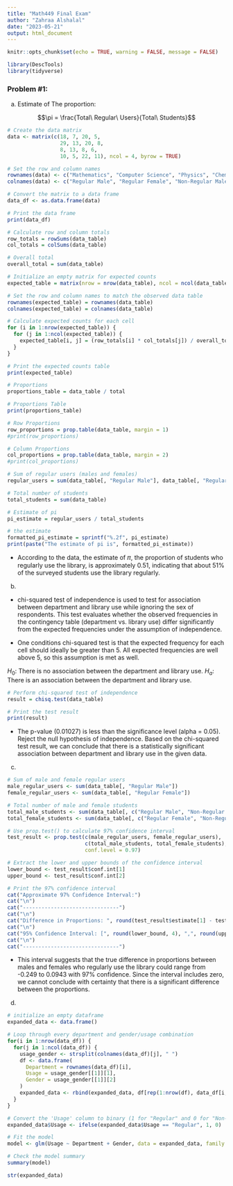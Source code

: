 ```yaml
---
title: "Math449 Final Exam"
author: "Zahraa Alshalal"
date: "2023-05-21"
output: html_document
---
```


```r
knitr::opts_chunk$set(echo = TRUE, warning = FALSE, message = FALSE)
```    

```r
library(DescTools)
library(tidyverse)
```


### Problem #1:

a.  Estimate of The proportion:

$$\pi = \frac{Total\ Regular\ Users}{Total\ Students}$$

```r
# Create the data matrix
data <- matrix(c(18, 7, 20, 5,
                 29, 13, 20, 8,
                 8, 13, 8, 6,
                 10, 5, 22, 11), ncol = 4, byrow = TRUE)

# Set the row and column names
rownames(data) <- c("Mathematics", "Computer Science", "Physics", "Chemistry")
colnames(data) <- c("Regular Male", "Regular Female", "Non-Regular Male", "Non-Regular Female")

# Convert the matrix to a data frame
data_df <- as.data.frame(data)

# Print the data frame
print(data_df)


```

```r
# Calculate row and column totals
row_totals = rowSums(data_table)
col_totals = colSums(data_table)

# Overall total
overall_total = sum(data_table)

# Initialize an empty matrix for expected counts
expected_table = matrix(nrow = nrow(data_table), ncol = ncol(data_table))

# Set the row and column names to match the observed data table
rownames(expected_table) = rownames(data_table)
colnames(expected_table) = colnames(data_table)

# Calculate expected counts for each cell
for (i in 1:nrow(expected_table)) {
  for (j in 1:ncol(expected_table)) {
    expected_table[i, j] = (row_totals[i] * col_totals[j]) / overall_total
  }
}

# Print the expected counts table
print(expected_table)

```


```r
# Proportions
proportions_table = data_table / total

# Proportions Table
print(proportions_table)

# Row Proportions
row_proportions = prop.table(data_table, margin = 1)
#print(row_proportions)

# Column Proportions
col_proportions = prop.table(data_table, margin = 2)
#print(col_proportions)

```

```r
# Sum of regular users (males and females)
regular_users = sum(data_table[, "Regular Male"], data_table[, "Regular Female"])

# Total number of students
total_students = sum(data_table)

# Estimate of pi
pi_estimate = regular_users / total_students

# the estimate
formatted_pi_estimate = sprintf("%.2f", pi_estimate)
print(paste("The estimate of pi is", formatted_pi_estimate))

```    

-   According to the data, the estimate of 𝜋, the proportion of students who regularly use the library, is approximately 0.51, indicating that about 51% of the surveyed students use the library regularly.    
    
b.       
+ chi-squared test of independence is used to test for association between department and library use while ignoring the sex of respondents. This test evaluates whether the observed frequencies in the contingency table (department vs. library use) differ significantly from the expected frequencies under the assumption of independence.     

+ One conditions chi-squared test is that the expected frequency for each cell should ideally be greater than 5. All expected frequencies are well above 5, so this assumption is met as well.

$H_0$: There is no association between the department and library use.
$H_a$: There is an association between the department and library use.    

```r
# Perform chi-squared test of independence
result = chisq.test(data_table)

# Print the test result
print(result)
```    

+ The p-value (0.01027) is less than the significance level (alpha = 0.05). Reject the null hypothesis of independence. Based on the chi-squared test result, we can conclude that there is a statistically significant association between department and library use in the given data.     

c.    
    
```r
# Sum of male and female regular users
male_regular_users <- sum(data_table[, "Regular Male"])
female_regular_users <- sum(data_table[, "Regular Female"])

# Total number of male and female students
total_male_students <- sum(data_table[, c("Regular Male", "Non-Regular Male")])
total_female_students <- sum(data_table[, c("Regular Female", "Non-Regular Female")])

# Use prop.test() to calculate 97% confidence interval
test_result <- prop.test(c(male_regular_users, female_regular_users), 
                         c(total_male_students, total_female_students),
                         conf.level = 0.97)

# Extract the lower and upper bounds of the confidence interval
lower_bound <- test_result$conf.int[1]
upper_bound <- test_result$conf.int[2]

# Print the 97% confidence interval
cat("Approximate 97% Confidence Interval:")
cat("\n")
cat("-------------------------------")
cat("\n")
cat("Difference in Proportions: ", round(test_result$estimate[1] - test_result$estimate[2], 4))
cat("\n")
cat("95% Confidence Interval: [", round(lower_bound, 4), ",", round(upper_bound, 4), "]")
cat("\n")
cat("-------------------------------")

```    
+ This interval suggests that the true difference in proportions between males and females who regularly use the library could range from -0.249 to 0.0943 with 97% confidence. Since the interval includes zero, we cannot conclude with certainty that there is a significant difference between the proportions.     
    
d.    
```r
# initialize an empty dataframe
expanded_data <- data.frame()

# Loop through every department and gender/usage combination
for(i in 1:nrow(data_df)) {
  for(j in 1:ncol(data_df)) {
    usage_gender <- strsplit(colnames(data_df)[j], " ")
    df <- data.frame(
      Department = rownames(data_df)[i],
      Usage = usage_gender[[1]][1],
      Gender = usage_gender[[1]][2]
    )
    expanded_data <- rbind(expanded_data, df[rep(1:nrow(df), data_df[i, j]), ])
  }
}

# Convert the 'Usage' column to binary (1 for "Regular" and 0 for "Non-Regular")
expanded_data$Usage <- ifelse(expanded_data$Usage == "Regular", 1, 0)

# Fit the model
model <- glm(Usage ~ Department + Gender, data = expanded_data, family = "binomial")

# Check the model summary
summary(model)

```    

```r
str(expanded_data)

```





